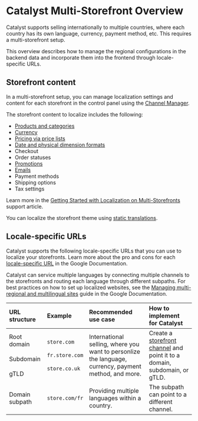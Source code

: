# Catalyst Multi-Storefront Overview

Catalyst supports selling internationally to multiple countries, where each country has its own language, currency, payment method, etc. This requires a multi-storefront setup.

This overview describes how to manage the regional configurations in the backend data and incorporate them into the frontend through locale-specific URLs.

## Storefront content

In a multi-storefront setup, you can manage localization settings and content for each storefront in the control panel using the [Channel Manager](https://support.bigcommerce.com/s/article/Selling-Everywhere-with-Channel-Manager).

The storefront content to localize includes the following:

* [Products and categories](https://support.bigcommerce.com/s/article/Getting-Started-with-Localization-on-Multi-Storefronts?language=en_US#localizing-products)
* [Currency](https://support.bigcommerce.com/s/article/Getting-Started-with-Localization-on-Multi-Storefronts?language=en_US#currency)
* [Pricing via price lists](https://support.bigcommerce.com/s/article/Getting-Started-with-Localization-on-Multi-Storefronts?language=en_US#localizing-products)
* [Date and physical dimension formats](https://support.bigcommerce.com/s/article/Getting-Started-with-Localization-on-Multi-Storefronts?language=en_US#localizing-settings)
* Checkout
* Order statuses
* [Promotions](https://support.bigcommerce.com/s/article/Getting-Started-with-Localization-on-Multi-Storefronts?language=en_US#promotions-comms)
* [Emails](https://support.bigcommerce.com/s/article/Getting-Started-with-Localization-on-Multi-Storefronts?language=en_US#promotions-comms)
* Payment methods
* Shipping options
* Tax settings

Learn more in the [Getting Started with Localization on Multi-Storefronts](https://support.bigcommerce.com/s/article/Getting-Started-with-Localization-on-Multi-Storefronts) support article.

You can localize the storefront theme using [static translations](/docs/storefront/catalyst/content-management/internationalization/static-translations).

## Locale-specific URLs

Catalyst supports the following locale-specific URLs that you can use to localize your storefronts. Learn more about the pro and cons for each [locale-specific URL](https://developers.google.com/search/docs/specialty/international/managing-multi-regional-sites#locale-specific-urls) in the Google Documentation.

Catalyst can service multiple languages by connecting multiple channels to the storefronts and routing each language through different subpaths. For best practices on how to set up localized websites, see the [Managing multi-regional and multilingual sites](https://developers.google.com/search/docs/specialty/international/managing-multi-regional-sites) guide in the Google Documentation.

| URL structure | Example | Recommended use case | How to implement for Catalyst |
| :-- | :-- | :-- | :-- |
| Root domain <br /><br /> Subdomain <br /><br /> gTLD | `store.com` <br /><br /> `fr.store.com` <br /><br /> `store.co.uk` | International selling, where you want to personlize the language, currency, payment method, and more. | Create a [storefront channel](/docs/storefront/multi-storefront) and point it to a domain, subdomain, or gTLD. |
| Domain subpath | `store.com/fr` | Providing multiple languages within a country. | The subpath can point to a different channel. |